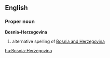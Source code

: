 ==English==
===Proper noun===
'''Bosnia-Herzegovina'''
# alternative spelling of [[Bosnia and Herzegovina]]

[[hu:Bosnia-Herzegovina]]